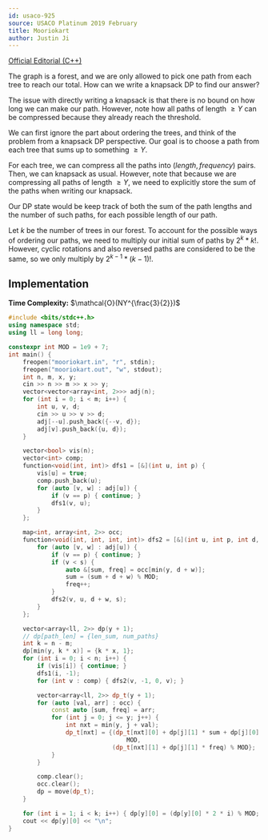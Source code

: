 ```yaml
---
id: usaco-925
source: USACO Platinum 2019 February
title: Mooriokart
author: Justin Ji
---
```


[Official Editorial (C++)](https://usaco.org/current/data/sol_mooriokart_platinum_feb19.html)

<Spoiler title = "Hint 1">

The graph is a forest, and we are only allowed to pick one path from each tree
to reach our total. How can we write a knapsack DP to find our answer?

</Spoiler>

<Spoiler title = "Hint 2">

The issue with directly writing a knapsack is that there is no bound on
how long we can make our path. However, note how all paths of length $\ge Y$ can
be compressed because they already reach the threshold.

</Spoiler>

<Spoiler title = "Explanation">

We can first ignore the part about ordering the trees, and think of the problem
from a knapsack DP perspective. Our goal is to choose a path from each tree that
sums up to something $\ge Y$.

For each tree, we can compress all the paths into $(length, frequency)$ pairs.
Then, we can knapsack as usual. However, note that because we are compressing
all paths of length $\ge Y$, we need to explicitly store the sum of the paths
when writing our knapsack.

Our DP state would be keep track of both the sum of the path lengths and
the number of such paths, for each possible length of our path.

Let $k$ be the number of trees in our forest. To account for the possible ways
of ordering our paths, we need to multiply our initial sum of paths by
$2^{k} * k!$. However, cyclic rotations and also reversed paths are considered
to be the same, so we only multiply by $2^{k - 1} * (k - 1)!$.

## Implementation

**Time Complexity:** $\mathcal{O}(NY^{\frac{3}{2}})$

<LanguageSection>
<CPPSection>

```cpp
#include <bits/stdc++.h>
using namespace std;
using ll = long long;

constexpr int MOD = 1e9 + 7;
int main() {
	freopen("mooriokart.in", "r", stdin);
	freopen("mooriokart.out", "w", stdout);
	int n, m, x, y;
	cin >> n >> m >> x >> y;
	vector<vector<array<int, 2>>> adj(n);
	for (int i = 0; i < m; i++) {
		int u, v, d;
		cin >> u >> v >> d;
		adj[--u].push_back({--v, d});
		adj[v].push_back({u, d});
	}

	vector<bool> vis(n);
	vector<int> comp;
	function<void(int, int)> dfs1 = [&](int u, int p) {
		vis[u] = true;
		comp.push_back(u);
		for (auto [v, w] : adj[u]) {
			if (v == p) { continue; }
			dfs1(v, u);
		}
	};

	map<int, array<int, 2>> occ;
	function<void(int, int, int, int)> dfs2 = [&](int u, int p, int d, int s) {
		for (auto [v, w] : adj[u]) {
			if (v == p) { continue; }
			if (v < s) {
				auto &[sum, freq] = occ[min(y, d + w)];
				sum = (sum + d + w) % MOD;
				freq++;
			}
			dfs2(v, u, d + w, s);
		}
	};

	vector<array<ll, 2>> dp(y + 1);
	// dp[path_len] = {len_sum, num_paths}
	int k = n - m;
	dp[min(y, k * x)] = {k * x, 1};
	for (int i = 0; i < n; i++) {
		if (vis[i]) { continue; }
		dfs1(i, -1);
		for (int v : comp) { dfs2(v, -1, 0, v); }

		vector<array<ll, 2>> dp_t(y + 1);
		for (auto [val, arr] : occ) {
			const auto [sum, freq] = arr;
			for (int j = 0; j <= y; j++) {
				int nxt = min(y, j + val);
				dp_t[nxt] = {(dp_t[nxt][0] + dp[j][1] * sum + dp[j][0] * freq) %
				                 MOD,
				             (dp_t[nxt][1] + dp[j][1] * freq) % MOD};
			}
		}

		comp.clear();
		occ.clear();
		dp = move(dp_t);
	}

	for (int i = 1; i < k; i++) { dp[y][0] = (dp[y][0] * 2 * i) % MOD; }
	cout << dp[y][0] << "\n";
}
```

</CPPSection>
</LanguageSection>

</Spoiler>
